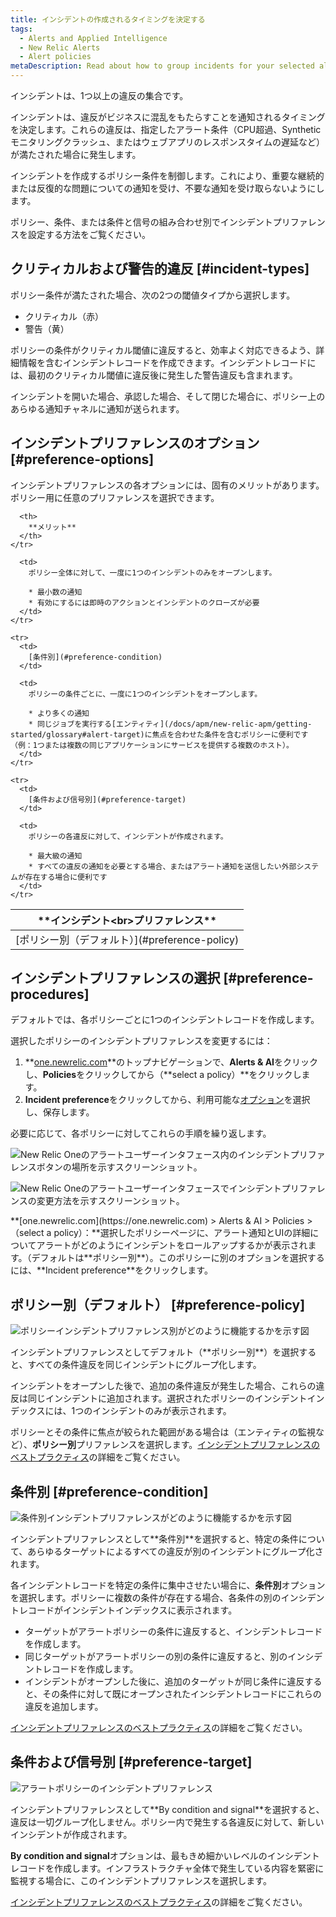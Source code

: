 ```yaml
---
title: インシデントの作成されるタイミングを決定する
tags:
  - Alerts and Applied Intelligence
  - New Relic Alerts
  - Alert policies
metaDescription: Read about how to group incidents for your selected alert policy and select your incident preference. The default is "by policy."
---
```







インシデントは、1つ以上の違反の集合です。

インシデントは、違反がビジネスに混乱をもたらすことを通知されるタイミングを決定します。これらの違反は、指定したアラート条件（CPU超過、Syntheticモニタリングクラッシュ、またはウェブアプリのレスポンスタイムの遅延など）が満たされた場合に発生します。

インシデントを作成するポリシー条件を制御します。これにより、重要な継続的または反復的な問題についての通知を受け、不要な通知を受け取らないようにします。

ポリシー、条件、または条件と信号の組み合わせ別でインシデントプリファレンスを設定する方法をご覧ください。

## クリティカルおよび警告的違反 [#incident-types]

ポリシー条件が満たされた場合、次の2つの閾値タイプから選択します。

* クリティカル（赤）
* 警告（黄）

ポリシーの条件がクリティカル閾値に違反すると、効率よく対応できるよう、詳細情報を含むインシデントレコードを作成できます。インシデントレコードには、最初のクリティカル閾値に違反後に発生した警告違反も含まれます。

インシデントを開いた場合、承認した場合、そして閉じた場合に、ポリシー上のあらゆる通知チャネルに通知が送られます。

## インシデントプリファレンスのオプション [#preference-options]

インシデントプリファレンスの各オプションには、固有のメリットがあります。ポリシー用に任意のプリファレンスを選択できます。

<table>
  <thead>
    <tr>
      <th width={200}>
        **インシデント&lt;br>プリファレンス**
      </th>

      <th>
        **メリット**
      </th>
    </tr>
  </thead>

  <tbody>
    <tr>
      <td>
        [ポリシー別（デフォルト）](#preference-policy)
      </td>

      <td>
        ポリシー全体に対して、一度に1つのインシデントのみをオープンします。

        * 最小数の通知
        * 有効にするには即時のアクションとインシデントのクローズが必要
      </td>
    </tr>

    <tr>
      <td>
        [条件別](#preference-condition)
      </td>

      <td>
        ポリシーの条件ごとに、一度に1つのインシデントをオープンします。

        * より多くの通知
        * 同じジョブを実行する[エンティティ](/docs/apm/new-relic-apm/getting-started/glossary#alert-target)に焦点を合わせた条件を含むポリシーに便利です（例：1つまたは複数の同じアプリケーションにサービスを提供する複数のホスト）。
      </td>
    </tr>

    <tr>
      <td>
        [条件および信号別](#preference-target)
      </td>

      <td>
        ポリシーの各違反に対して、インシデントが作成されます。

        * 最大級の通知
        * すべての違反の通知を必要とする場合、またはアラート通知を送信したい外部システムが存在する場合に便利です
      </td>
    </tr>
  </tbody>
</table>

## インシデントプリファレンスの選択 [#preference-procedures]

デフォルトでは、各ポリシーごとに1つのインシデントレコードを作成します。

選択したポリシーのインシデントプリファレンスを変更するには：

1. **[one.newrelic.com](https://one.newrelic.com/ "新しいウィンドウにリンクが開きます。")**のトップナビゲーションで、**Alerts & AI**をクリックし、**Policies**をクリックしてから（**select a policy）**をクリックします。
2. **Incident preference**をクリックしてから、利用可能な[オプション](#preference-options)を選択し、保存します。

必要に応じて、各ポリシーに対してこれらの手順を繰り返します。

<img
  src={incidentPreferenceUi}
  title="New Relic Oneのアラートユーザーインタフェース内のインシデントプリファレンスボタンの場所を示すスクリーンショット。"
  alt="New Relic Oneのアラートユーザーインタフェース内のインシデントプリファレンスボタンの場所を示すスクリーンショット。"
/>

<img
  src={incidentPreferenceOptions}
  title="New Relic Oneのアラートユーザーインタフェースでインシデントプリファレンスの変更方法を示すスクリーンショット。"
  alt="New Relic Oneのアラートユーザーインタフェースでインシデントプリファレンスの変更方法を示すスクリーンショット。"
/>

<figcaption>
  **[one.newrelic.com](https://one.newrelic.com) > Alerts & AI > Policies >（select a policy）：**選択したポリシーページに、アラート通知とUIの詳細についてアラートがどのようにインシデントをロールアップするかが表示されます。（デフォルトは**ポリシー別**）。このポリシーに別のオプションを選択するには、**Incident preference**をクリックします。
</figcaption>

## ポリシー別（デフォルト） [#preference-policy]

<img
  src={byPolicy}
  title="ポリシーインシデントプリファレンス別がどのように機能するかを示す図"
  alt="ポリシーインシデントプリファレンス別がどのように機能するかを示す図"
/>

<figcaption>
  インシデントプリファレンスとしてデフォルト（**ポリシー別**）を選択すると、すべての条件違反を同じインシデントにグループ化します。
</figcaption>

インシデントをオープンした後で、追加の条件違反が発生した場合、これらの違反は同じインシデントに追加されます。選択されたポリシーのインシデントインデックスには、1つのインシデントのみが表示されます。

ポリシーとその条件に焦点が絞られた範囲がある場合は（エンティティの監視など）、**ポリシー別**プリファレンスを選択します。[インシデントプリファレンスのベストプラクティス](/docs/new-relic-solutions/best-practices-guides/alerts-applied-intelligence/alerts-best-practices/#incident-practices)の詳細をご覧ください。

## 条件別 [#preference-condition]

<img
  src={byCondition}
  title="条件別インシデントプリファレンスがどのように機能するかを示す図"
  alt="条件別インシデントプリファレンスがどのように機能するかを示す図"
/>

<figcaption>
  インシデントプリファレンスとして**条件別**を選択すると、特定の条件について、あらゆるターゲットによるすべての違反が別のインシデントにグループ化されます。
</figcaption>

各インシデントレコードを特定の条件に集中させたい場合に、**条件別**オプションを選択します。ポリシーに複数の条件が存在する場合、各条件の別のインシデントレコードがインシデントインデックスに表示されます。

* ターゲットがアラートポリシーの条件に違反すると、インシデントレコードを作成します。
* 同じターゲットがアラートポリシーの別の条件に違反すると、別のインシデントレコードを作成します。
* インシデントがオープンした後に、追加のターゲットが同じ条件に違反すると、その条件に対して既にオープンされたインシデントレコードにこれらの違反を追加します。

[インシデントプリファレンスのベストプラクティス](/docs/new-relic-solutions/best-practices-guides/alerts-applied-intelligence/alerts-best-practices/#incident-practices)の詳細をご覧ください。

## 条件および信号別 [#preference-target]

<img
  src={bySignal}
  title="アラートポリシーのインシデントプリファレンス"
  alt="アラートポリシーのインシデントプリファレンス"
/>

<figcaption>
  インシデントプリファレンスとして**By condition and signal**を選択すると、違反は一切グループ化しません。ポリシー内で発生する各違反に対して、新しいインシデントが作成されます。
</figcaption>

**By condition and signal**オプションは、最もきめ細かいレベルのインシデントレコードを作成します。インフラストラクチャ全体で発生している内容を緊密に監視する場合に、このインシデントプリファレンスを選択します。

[インシデントプリファレンスのベストプラクティス](/docs/new-relic-solutions/best-practices-guides/alerts-applied-intelligence/alerts-best-practices/#incident-practices)の詳細をご覧ください。
